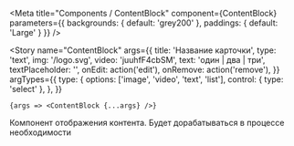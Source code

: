 
<Meta
    title="Components / ContentBlock"
    component={ContentBlock}
    parameters={{ backgrounds: { default: 'grey200' }, paddings: { default: 'Large' } }}
/>

<Story
    name="ContentBlock"
    args={{
        title: 'Название карточки',
        type: 'text',
        img: '/logo.svg',
        video: 'juuhfF4cbSM',
        text: 'один | два | три',
        textPlaceholder: '',
        onEdit: action('edit'),
        onRemove: action('remove'),
    }}
    argTypes={{
        type: {
            options: ['image', 'video', 'text', 'list'],
            control: { type: 'select' },
        },
    }}
>
    {args => <ContentBlock {...args} />}
</Story>

Компонент отображения контента. Будет дорабатываться в процессе необходимости
